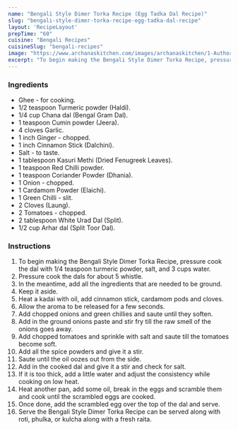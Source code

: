 ---
name: "Bengali Style Dimer Torka Recipe (Egg Tadka Dal Recipe)"
slug: "bengali-style-dimer-torka-recipe-egg-tadka-dal-recipe"
layout: 'RecipeLayout'
prepTime: "60"
cuisine: "Bengali Recipes"
cuisineSlug: "bengali-recipes"
image: "https://www.archanaskitchen.com/images/archanaskitchen/1-Author/sibyl_sunitha/Bengali_Style_Dimer_Torka_Recipe_Egg_Tadka_Dal_Recipe_.jpg"
excerpt: "To begin making the Bengali Style Dimer Torka Recipe, pressure cook the dal with 14 teaspoon turmeric powder, salt, and 3 cups water"
---

### Ingredients

- Ghee - for cooking.
- 1/2 teaspoon Turmeric powder (Haldi).
- 1/4 cup Chana dal (Bengal Gram Dal).
- 1 teaspoon Cumin powder (Jeera).
- 4 cloves Garlic.
- 1 inch Ginger - chopped.
- 1 inch Cinnamon Stick (Dalchini).
- Salt - to taste.
- 1 tablespoon Kasuri Methi (Dried Fenugreek Leaves).
- 1 teaspoon Red Chilli powder.
- 1 teaspoon Coriander Powder (Dhania).
- 1 Onion - chopped.
- 1 Cardamom Powder (Elaichi).
- 1 Green Chilli - slit.
- 2 Cloves (Laung).
- 2 Tomatoes - chopped.
- 2 tablespoon White Urad Dal (Split).
- 1/2 cup Arhar dal (Split Toor Dal).

### Instructions

1. To begin making the Bengali Style Dimer Torka Recipe, pressure cook the dal with 1/4 teaspoon turmeric powder, salt, and 3 cups water.
1. Pressure cook the dals for about 5 whistle.
1. In the meantime, add all the ingredients that are needed to be ground.
1. Keep it aside.
1. Heat a kadai with oil, add cinnamon stick, cardamom pods and cloves.
1. Allow the aroma to be released for a few seconds.
1. Add chopped onions and green chillies and saute until they soften.
1. Add in the ground onions paste and stir fry till the raw smell of the onions goes away.
1. Add chopped tomatoes and sprinkle with salt and saute till the tomatoes become soft.
1. Add all the spice powders and give it a stir.
1. Saute until the oil oozes out from the side.
1. Add in the cooked dal and give it a stir and check for salt.
1. If it is too thick, add a little water and adjust the consistency while cooking on low heat.
1. Heat another pan, add some oil, break in the eggs and scramble them and cook until the scrambled eggs are cooked.
1. Once done, add the scrambled egg over the top of the dal and serve.
1. Serve the Bengali Style Dimer Torka Recipe can be served along with roti, phulka, or kulcha along with a fresh raita.
